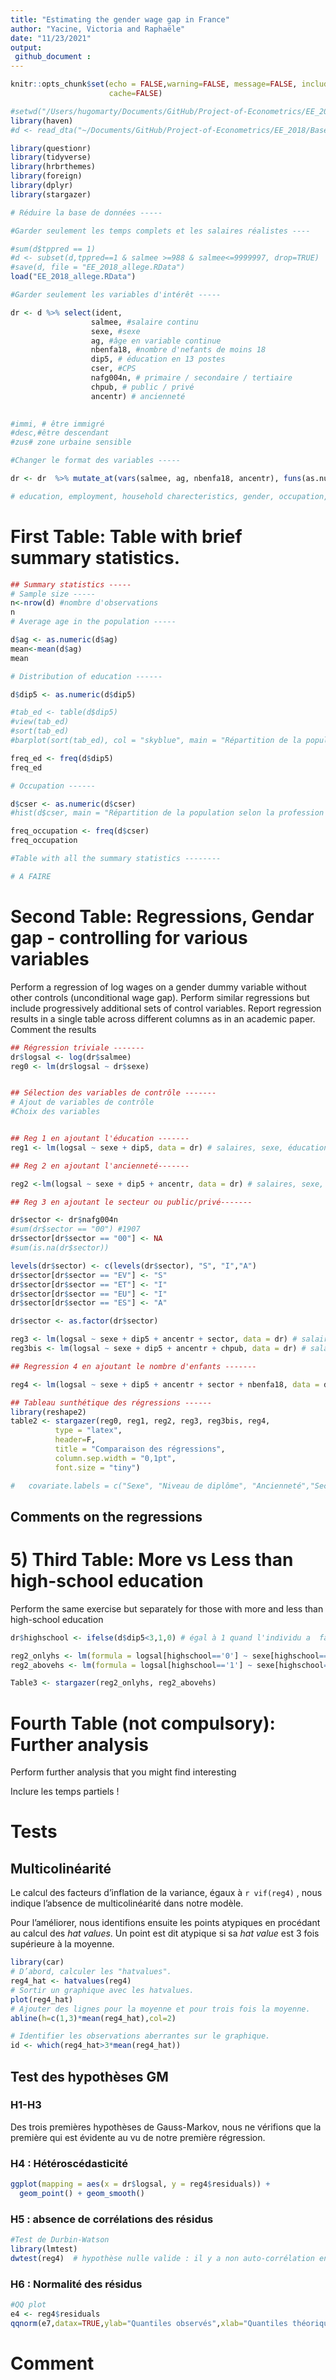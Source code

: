 ```yaml
---
title: "Estimating the gender wage gap in France"
author: "Yacine, Victoria and Raphaële"
date: "11/23/2021"
output: 
 github_document : 
---
```


```r
knitr::opts_chunk$set(echo = FALSE,warning=FALSE, message=FALSE, include=TRUE,
                      cache=FALSE)

#setwd("/Users/hugomarty/Documents/GitHub/Project-of-Econometrics/EE_2018")
library(haven)
#d <- read_dta("~/Documents/GitHub/Project-of-Econometrics/EE_2018/Bases/EEC_2018INDIV.dta")

library(questionr)
library(tidyverse)
library(hrbrthemes)
library(foreign)
library(dplyr)
library(stargazer)

# Réduire la base de données -----

#Garder seulement les temps complets et les salaires réalistes ----

#sum(d$tppred == 1)
#d <- subset(d,tppred==1 & salmee >=988 & salmee<=9999997, drop=TRUE) 
#save(d, file = "EE_2018_allege.RData")
load("EE_2018_allege.RData")

#Garder seulement les variables d'intérêt -----

dr <- d %>% select(ident,
                  salmee, #salaire continu
                  sexe, #sexe
                  ag, #âge en variable continue
                  nbenfa18, #nombre d'nefants de moins 18
                  dip5, # éducation en 13 postes
                  cser, #CPS
                  nafg004n, # primaire / secondaire / tertiaire
                  chpub, # public / privé
                  ancentr) # ancienneté 
  

#immi, # être immigré
#desc,#être descendant
#zus# zone urbaine sensible 

#Changer le format des variables -----

dr <- dr  %>% mutate_at(vars(salmee, ag, nbenfa18, ancentr), funs(as.numeric)) %>% mutate_at(vars(sexe, dip5, cser, chpub), funs(as.factor))

# education, employment, household charecteristics, gender, occupation, industry, age)


```


# First Table: Table with brief summary statistics.

```r

## Summary statistics -----
# Sample size -----
n<-nrow(d) #nombre d'observations
n
# Average age in the population -----

d$ag <- as.numeric(d$ag)
mean<-mean(d$ag)
mean

# Distribution of education ------

d$dip5 <- as.numeric(d$dip5)

#tab_ed <- table(d$dip5)
#view(tab_ed)
#sort(tab_ed)
#barplot(sort(tab_ed), col = "skyblue", main = "Répartition de la population selon le niveau de diplôme atteint")

freq_ed <- freq(d$dip5) 
freq_ed

# Occupation ------

d$cser <- as.numeric(d$cser)
#hist(d$cser, main = "Répartition de la population selon la profession occupée")

freq_occupation <- freq(d$cser) 
freq_occupation

#Table with all the summary statistics --------

# A FAIRE


```


# Second Table: Regressions, Gendar gap - controlling for various variables
Perform a regression of log wages on a gender dummy variable without other controls (unconditional wage gap). Perform similar regressions but include progressively additional sets of control variables. Report regression results in a single table across different columns as in an academic paper. Comment the results

\tiny

```r

## Régression triviale -------
dr$logsal <- log(dr$salmee)
reg0 <- lm(dr$logsal ~ dr$sexe)


## Sélection des variables de contrôle -------
# Ajout de variables de contrôle
#Choix des variables


## Reg 1 en ajoutant l'éducation -------
reg1 <- lm(logsal ~ sexe + dip5, data = dr) # salaires, sexe, éducation

## Reg 2 en ajoutant l'ancienneté-------

reg2 <-lm(logsal ~ sexe + dip5 + ancentr, data = dr) # salaires, sexe, éducation, ancienneté, 

## Reg 3 en ajoutant le secteur ou public/privé-------

dr$sector <- dr$nafg004n
#sum(dr$sector == "00") #1907
dr$sector[dr$sector == "00"] <- NA
#sum(is.na(dr$sector))

levels(dr$sector) <- c(levels(dr$sector), "S", "I","A")
dr$sector[dr$sector == "EV"] <- "S"
dr$sector[dr$sector == "ET"] <- "I"
dr$sector[dr$sector == "EU"] <- "I"
dr$sector[dr$sector == "ES"] <- "A"

dr$sector <- as.factor(dr$sector)

reg3 <- lm(logsal ~ sexe + dip5 + ancentr + sector, data = dr) # salaires, sexe, éducation, ancienneté, secteur
reg3bis <- lm(logsal ~ sexe + dip5 + ancentr + chpub, data = dr) # salaires, sexe, éducation, ancienneté, public vs privé

## Regression 4 en ajoutant le nombre d'enfants -------

reg4 <- lm(logsal ~ sexe + dip5 + ancentr + sector + nbenfa18, data = dr) # salaires, sexe, éducation, ancienneté, secteur, nombre d'enfants de moins 18

## Tableau sunthétique des régressions ------
library(reshape2)
table2 <- stargazer(reg0, reg1, reg2, reg3, reg3bis, reg4, 
          type = "latex",
          header=F, 
          title = "Comparaison des régressions",
          column.sep.width = "0,1pt",
          font.size = "tiny")

#   covariate.labels = c("Sexe", "Niveau de diplôme", "Ancienneté","Secteur", "Public ou privé", "Nombre d'enfants de moins de 18ans")

```

## Comments on the regressions

\normalsize

# 5) Third Table: More vs Less than high-school education
Perform the same exercise but separately for those with more and less than high-school education

```r

dr$highschool <- ifelse(d$dip5<3,1,0) # égal à 1 quand l'individu a  fait  d'études supérieurs

reg2_onlyhs <- lm(formula = logsal[highschool=='0'] ~ sexe[highschool=='0'], data = d)
reg2_abovehs <- lm(formula = logsal[highschool=='1'] ~ sexe[highschool=='1'], data = d)

Table3 <- stargazer(reg2_onlyhs, reg2_abovehs)

```


# Fourth Table (not compulsory): Further analysis 
Perform further analysis that you might find interesting 

Inclure les temps partiels ! 

# Tests
## Multicolinéarité

Le calcul des facteurs d'inflation de la variance, égaux à `r vif(reg4)` , nous indique l'absence de multicolinéarité dans notre modèle.

Pour l'améliorer, nous identifions ensuite les points atypiques en procédant au calcul des *hat values*. Un point est dit atypique si sa *hat value* est 3 fois supérieure à la moyenne.

```r
library(car)
# D’abord, calculer les "hatvalues".
reg4_hat <- hatvalues(reg4)
# Sortir un graphique avec les hatvalues.
plot(reg4_hat)
# Ajouter des lignes pour la moyenne et pour trois fois la moyenne.
abline(h=c(1,3)*mean(reg4_hat),col=2)

# Identifier les observations aberrantes sur le graphique.
id <- which(reg4_hat>3*mean(reg4_hat))

```


## Test des hypothèses GM
### H1-H3
Des trois premières hypothèses de Gauss-Markov, nous ne vérifions que la première qui est évidente au vu de notre première régression.

### H4 : Hétéroscédasticité
```r
ggplot(mapping = aes(x = dr$logsal, y = reg4$residuals)) +
  geom_point() + geom_smooth()
```
### H5 : absence de corrélations des résidus
```r
#Test de Durbin-Watson
library(lmtest)
dwtest(reg4)  # hypothèse nulle valide : il y a non auto-corrélation entre les résidus
```


### H6 : Normalité des résidus

```r
#QQ plot
e4 <- reg4$residuals 
qqnorm(e7,datax=TRUE,ylab="Quantiles observés",xlab="Quantiles théoriques")
```

# Comment